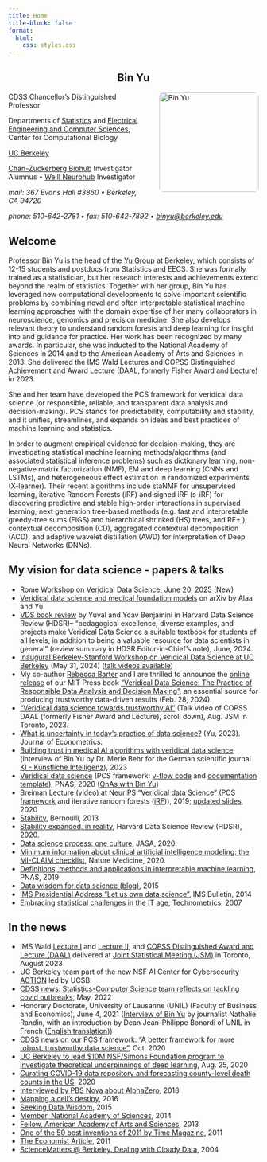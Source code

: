 ```yaml
---
title: Home
title-block: false
format:
  html:
    css: styles.css
---
```


<div style="text-align:center">
# Bin Yu
</div>

<img src="images/binyu.jpg" alt="Bin Yu" style="float:right; margin:0 0 1em 2em; width:200px; border-radius:8px;" />


CDSS Chancellor's Distinguished Professor

Departments of [Statistics](https://statistics.berkeley.edu/) and [Electrical Engineering and Computer Sciences](https://eecs.berkeley.edu/), Center for Computational Biology

[UC Berkeley](https://www.berkeley.edu/)

[Chan-Zuckerberg Biohub](https://www.czbiohub.org/) Investigator Alumnus • [Weill Neurohub](https://www.weillneurohub.org/) Investigator

*mail: 367 Evans Hall #3860 • Berkeley, CA 94720*

*phone: 510-642-2781 • fax: 510-642-7892 • [binyu@berkeley.edu](mailto:binyu@berkeley.edu)*

## Welcome

Professor Bin Yu is the head of the [Yu Group](https://www.stat.berkeley.edu/~yugroup/) at Berkeley, which consists of 12-15 students and postdocs from Statistics and EECS. She was formally trained as a statistician, but her research interests and achievements extend beyond the realm of statistics. Together with her group, Bin Yu has leveraged new computational developments to solve important scientific problems by combining novel and often interpretable statistical machine learning approaches with the domain expertise of her many collaborators in neuroscience, genomics and precision medicine. She also develops relevant theory to understand random forests and deep learning for insight into and guidance for practice. Her work has been recognized by many awards. In particular, she was inducted to the National Academy of Sciences in 2014 and to the American Academy of Arts and Sciences in 2013. She delivered the IMS Wald Lectures and COPSS Distinguished Achievement and Award Lecture (DAAL, formerly Fisher Award and Lecture) in 2023.

She and her team have developed the PCS framework for veridical data science (or responsible, reliable, and transparent data analysis and decision-making). PCS stands for predictability, computability and stability, and it unifies, streamlines, and expands on ideas and best practices of machine learning and statistics.

In order to augment empirical evidence for decision-making, they are investigating statistical machine learning methods/algorithms (and associated statistical inference problems) such as dictionary learning, non-negative matrix factorization (NMF), EM and deep learning (CNNs and LSTMs), and heterogeneous effect estimation in randomized experiments (X-learner). Their recent algorithms include staNMF for unsupervised learning, iterative Random Forests (iRF) and signed iRF (s-iRF) for discovering predictive and stable high-order interactions in supervised learning, next generation tree-based methods (e.g. fast and interpretable greedy-tree sums (FIGS) and hierarchical shrinked (HS) trees, and RF+ ), contextual decomposition (CD), aggregated contextual decomposition (ACD), and adaptive wavelet distillation (AWD) for interpretation of Deep Neural Networks (DNNs).

## My vision for data science - papers & talks

- [Rome Workshop on Veridical Data Science, June 20, 2025](https://www.integreat.no/events/public-events/workshops/veridical-data-science.html) (New)
- [Veridical data science and medical foundation models](https://arxiv.org/abs/2409.10580) on arXiv by Alaa and Yu.
- [VDS book review](https://hdsr.mitpress.mit.edu/pub/5322mn1e/release/3) by Yuval and Yoav Benjamini in Harvard Data Science Review (HDSR)-- "pedagogical excellence, diverse examples, and projects make Veridical Data Science a suitable textbook for students of all levels, in addition to being a valuable resource for data scientists in general" (review summary in HDSR Editor-in-Chief's note), June, 2024.
- [Inaugural Berkeley-Stanford Workshop on Veridical Data Science at UC Berkeley](https://na.eventscloud.com/website/69057/) (May 31, 2024) ([talk videos available](https://www.youtube.com/playlist?list=PLKW2Azk23ZtSrg4jwLSioaV1bwmFnQ1Bx))
- My co-author [Rebecca Barter](https://rebeccabarter.com/) and I are thrilled to announce the [online release](http://vdsbook.com/) of our MIT Press book ["Veridical Data Science: The Practice of Responsible Data Analysis and Decision Making"](https://mitpress.mit.edu/9780262049191/veridical-data-science/), an essential source for producing trustworthy data-driven results (Feb. 28, 2024).
- ["Veridical data science towards trustworthy AI"](https://ww2.amstat.org/meetings/jsm/2023/webcasts/index.cfm) (Talk video of COPSS DAAL (formerly Fisher Award and Lecture), scroll down), Aug. JSM in Toronto, 2023.
- [What is uncertainty in today's practice of data science?](https://www.sciencedirect.com/science/article/pii/S030440762300235X?dgcid=author) (Yu, 2023). Journal of Econometrics.
- [Building trust in medical AI algorithms with veridical data science](https://link.springer.com/epdf/10.1007/s13218-023-00803-y?sharing_token=ebI2N15qM6XZUegMth-Quve4RwlQNchNByi7wbcMAY7HhSJ5V2qZIFNLqxQFZ-zTvebYYHuYBEDcXzQl7eRE1JVsvjcy_eFebw0xZW9UU9CqWdFLLGd22GvHmjiyaKtyaRMQToSpZQruTneGX1KD5rV1I5kdcOMfqUq47TrVW5E%3D) (interview of Bin Yu by Dr. Merle Behr for the German scientific journal [KI - Künstliche Intelligenz](https://www.springer.com/journal/13218)), 2023
- [Veridical data science](https://www.pnas.org/content/117/8/3920) (PCS framework: [v-flow code](https://github.com/Yu-Group/veridical-flow) and [documentation template](https://yu-group.github.io/vdocs/PCSDoc-Template.html)), PNAS, 2020 ([QnAs with Bin Yu](https://www.pnas.org/content/117/8/3893))
- [Breiman Lecture (video) at NeurIPS "Veridical data Science"](https://slideslive.com/38922599/veridical-data-science) ([PCS framework](https://www.pnas.org/content/117/8/3920) and iterative random forests ([iRF](https://www.pnas.org/content/115/8/1943))), 2019; [updated slides](https://www.stat.berkeley.edu/~binyu/ps/papers2020/Breiman19-NeurIPS-yu.pdf), 2020
- [Stability](https://projecteuclid.org/euclid.bj/1377612862), Bernoulli, 2013
- [Stability expanded, in reality](https://hdsr.mitpress.mit.edu/pub/ekrhsui8/release/2), Harvard Data Science Review (HDSR), 2020.
- [Data science process: one culture.](https://www.tandfonline.com/doi/abs/10.1080/01621459.2020.1762615?journalCode=uasa20) JASA, 2020.
- [Minimum information about clinical artificial intelligence modeling: the MI-CLAIM checklist](https://www.nature.com/articles/s41591-020-1041-y), Nature Medicine, 2020.
- [Definitions, methods and applications in interpretable machine learning](https://www.pnas.org/content/116/44/22071), PNAS, 2019
- [Data wisdom for data science (blog)](http://www.odbms.org/2015/04/data-wisdom-for-data-science/), 2015
- [IMS Presidential Address "Let us own data science"](https://imstat.org/2014/10/01/ims-presidential-address-let-us-own-data-science/), IMS Bulletin, 2014
- [Embracing statistical challenges in the IT age](https://www.tandfonline.com/doi/abs/10.1198/004017007000000254), Technometrics, 2007

## In the news

- IMS Wald [Lecture I](https://ww2.aievolution.com/JSMAnnual/index.cfm?do=ev.viewEv&ev=1029) and [Lecture II](https://ww2.aievolution.com/JSMAnnual/index.cfm?do=ev.viewEv&ev=1031), and [COPSS Distinguished Award and Lecture (DAAL)](https://ww2.aievolution.com/JSMAnnual/index.cfm?do=ev.viewEv&ev=1374) delivered at [Joint Statistical Meeting (JSM)](https://ww2.amstat.org/meetings/jsm/2023/) in Toronto, August 2023
- UC Berkeley team part of the new NSF AI Center for Cybersecurity [ACTION](https://action.ucsb.edu/) led by UCSB.
- [CDSS news: Statistics-Computer Science team reflects on tackling covid outbreaks](https://data.berkeley.edu/news/statistics-computer-sciences-team-reflects-tackling-covid-outbreaks), May, 2022
- Honorary Doctorate, University of Lausanne (UNIL) (Faculty of Business and Economics), June 4, 2021 ([Interview of Bin Yu](https://www.youtube.com/watch?v=1JRGPGhcYzU) by journalist Nathalie Randin, with an introduction by Dean Jean-Philippe Bonardi of UNIL in French ([English translation](https://www.stat.berkeley.edu/~binyu/Intro-DeanBonardi-UNIL.pdf)))
- [CDSS news on our PCS framework: "A better framework for more robust, trustworthy data science"](https://data.berkeley.edu/people/bin-yu), Oct. 2020
- [UC Berkeley to lead $10M NSF/Simons Foundation program to investigate theoretical underpinnings of deep learning](https://data.berkeley.edu/news/uc-berkeley-lead-10m-nsfsimons-foundation-program-investigate-theoretical-underpinnings-deep), Aug. 25, 2020
- [Curating COVID-19 data repository and forecasting county-level death counts in the US](https://engineering.berkeley.edu/news/2020/04/getting-the-right-equipment-to-the-right-people/), 2020
- [Interviewed by PBS Nova about AlphaZero](https://www.pbs.org/wgbh/nova/article/google-alphazero-artificial-intelligence/), 2018
- [Mapping a cell's destiny](https://newscenter.lbl.gov/2016/05/04/mapping-cells-destiny/), 2016
- [Seeking Data Wisdom](https://vcresearch.berkeley.edu/news/seeking-data-wisdom), 2015
- [Member, National Academy of Sciences](http://www.dcd.zju.edu.cn/Hsu-conference/pr.htm), 2014
- [Fellow, American Academy of Arts and Sciences](http://www.dcd.zju.edu.cn/Hsu-conference/pr.htm), 2013
- [One of the 50 best inventions of 2011 by Time Magazine](http://content.time.com/time/magazine/article/0,9171,2099708,00.html), 2011
- [The Economist Article](http://www.economist.com/node/21534748), 2011
- [ScienceMatters @ Berkeley. Dealing with Cloudy Data](https://www.stat.berkeley.edu/~binyu/ps/dealingwithcloudydata.pdf), 2004
